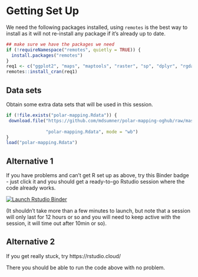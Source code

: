 
# Getting Set Up {#setup}

We need the following packages installed, using `remotes` is the best way to install as it will not re-install any package if it's already up to date. 

```r
## make sure we have the packages we need
if (!requireNamespace("remotes", quietly = TRUE)) {
  install.packages("remotes")
}
req1 <- c("ggplot2", "maps", "maptools", "raster", "sp", "dplyr", "rgdal")
remotes::install_cran(req1)
```


## Data sets

Obtain some extra data sets that will be used in this session. 

```r
if (!file.exists("polar-mapping.Rdata")) {
 download.file("https://github.com/mdsumner/polar-mapping-oghub/raw/master/data-raw/polar-mapping.Rdata", 
               
               "polar-mapping.Rdata", mode = "wb")
}
load("polar-mapping.Rdata")
```


## Alternative 1

If you have problems and can't get R set up as above, try this Binder badge - just click it and you should get a ready-to-go Rstudio session where the code already works. 

[![Launch Rstudio Binder](http://mybinder.org/badge_logo.svg)](https://mybinder.org/v2/gh/mdsumner/polar-mapping-oghub/master?urlpath=rstudio)

(It shouldn't take more than a few minutes to launch, but note that a session will only last for 12 hours or so and you will need to keep active with the session, it will time out after 10min or so). 

## Alternative 2

If you get really stuck, try https://rstudio.cloud/

There you should be able to run the code above with no problem. 




